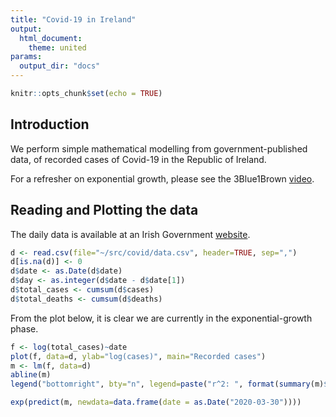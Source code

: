 ```yaml
---
title: "Covid-19 in Ireland"
output: 
  html_document:
    theme: united
params:
  output_dir: "docs"
---
```


```r
knitr::opts_chunk$set(echo = TRUE)
```
## Introduction

We perform simple mathematical modelling from government-published data, of recorded cases of Covid-19 in the Republic of Ireland.

For a refresher on exponential growth, please see the 3Blue1Brown [video](https://www.youtube.com/watch?v=Kas0tIxDvrg).

## Reading and Plotting the data

The daily data is available at an Irish Government [website](https://www.gov.ie/en/news/7e0924-latest-updates-on-covid-19-coronavirus/).

```r
d <- read.csv(file="~/src/covid/data.csv", header=TRUE, sep=",")
d[is.na(d)] <- 0
d$date <- as.Date(d$date)
d$day <- as.integer(d$date - d$date[1])
d$total_cases <- cumsum(d$cases)
d$total_deaths <- cumsum(d$deaths)
```

From the plot below, it is clear we are currently in the exponential-growth phase.

```r
f <- log(total_cases)~date
plot(f, data=d, ylab="log(cases)", main="Recorded cases")
m <- lm(f, data=d)
abline(m)
legend("bottomright", bty="n", legend=paste("r^2: ", format(summary(m)$r.squared, digits=2)))
```

```r
exp(predict(m, newdata=data.frame(date = as.Date("2020-03-30"))))
```